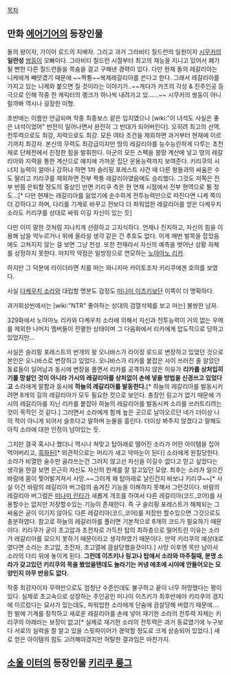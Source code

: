 [[목차]]
== 만화 [[에어기어]]의 등장인물 ==
돌의 왕이자, 가이아 로드의 지배자. 그리고 과거 그라비티 칠드런의 일원이자 [[시무카]]의 '''일란성''' [[쌍둥이]] 오빠이다. 그라비티 칠드런 시절부터 최고의 재능을 지니고 있어서 폐기될 뻔한 다른 칠드런들을 목숨을 걸고 구해낸 경력이 있다. 다만 현재 돌의 레갈리아는 니케에게 빼앗겼기 때문에 ~~짝퉁~~복제레갈리아를 쓴다고 한다. 그래서 레갈리아를 가지고 있는 니케와 붙으면 질 것이라는 이야기가..~~게다가 카즈의 각성 & 진주인공 등극으로 인해 작중 전 캐릭터의 랭크가 하나씩 내려가고 있......~~ 시무카의 쌍둥이 아니랄까봐 역시나 굉장한 미형.


초반에는 이름만 언급되며 작중 최종보스 같은 입지였으나 [wiki:"이 녀석도 사실은 좋은 녀석이었어" 반전이 일어나면서 완전히 그 반대가 되어버린다]. 오히려 최고의 선역.
전투력으로도 최강, 지력으로도 최강. 모든 여타 조건을 제외하면 과거부터 현재에 이르기까지 최강자. 본신의 무력도 최강급이지만 땅의 레갈리아를 능수능란하게 다루는 초천재로 단체전에서 진정한 힘을 발휘한다. 아군의 모든 스펙을 몽땅 계산에 넣고 땅의 레갈리아와 지력을 통한 계산으로 예지에 가까운 집단 운용능력까지 보여준다. 키리쿠의 시너지 능력이 얼마나 강하냐 하면 1차 슬리핑 포레스트 사건 때 다른 왕들과의 싸움은 수도 딸리고 키리쿠를 제외하면 전부 짝퉁 레갈리아였음에도 승리했다. 그것도 저쪽은 전부 반쯤 은퇴할 정도의 중상인 반면 키리쿠 측은 현 연재 시점에서 전부 현역으로 뛸 정도...[* 다만 현재는 레갈리아를 잃었기에 순수하게 전투능력만으로 따진다면 니케 쪽이 더 강하다고 하며, 다리를 기계로 바꾸고 전보다 더 파워업한 레갈리아를 얻은 다케우치 소라도 키리쿠를 상대로 싸워 이길 자신이 있는 듯]

다만 이미 말한 것처럼 지나치게 선량하고 고지식하다. 언제나 진지하고, 자신의 힘을 이용해 남을 억누르거나 위에 올라설 생각 같은 건 추호도 없다. 이게 매번 발목을 잡았음에도 고쳐지지 않는 걸 보면 그냥 천성. 또한 천재라서 자신의 예측을 벗어난 상황 자체를 상정하지 못한다. 마지막 약점은 일방정으로 연모하는 [[노야마노 리카]].

하지만 그 덕분에 라이더라면 치를 떠는 와니지마 카이토조차 키리쿠에겐 호의를 보였다. 

사실 [[다케우치 소라]]와 대립할 명분도 감정도 [[미나미 이츠키]]보단 이쪽이 더 명확하다.

과거회상씬에서는 [wiki:"NTR" 좋아하는 상대의 검열삭제를 보고 마는] 불쌍한 남자.

329화에서 노야마노 리카와 다케우치 소라에 의해서 자신과 전투능력이 거의 없는 우메를 제외한 나머지 멤버들이 전멸한 상태이며 그 다음화에서 리카에게 압도적으로 당하고 있었지만...


사실은 슬리핑 포레스트의 번개의 왕 오니바스가 라이징 로드로 변장하고 있었던 것으로 본인은 오니바스로 변장하고 있었다. 오니바스가 리카를 붙잡은 사이 쓰러진 줄 알았던 동료들이 일어남과 동시에 변장을 풀면서 리카를 공격하지 않은 이유가 '''리카를 상처입히기를 망설인 것이 아니라 가시의 레갈리아를 상처없이 손에 넣을 방법을 신경쓰고 있었다고''' 소라에게 말함과 동시에 '''하늘의 레갈리아를 발동한다.'''[* 하늘의 레갈리아를 발동시키려면 8개의 길의 레갈리아가 모두 필요한 것으로 보인다. 총장인 링고가 없기 때문에 가시의 레갈리아를 지닌 리카를 붙잡아 하늘의 레갈리아를 발동시켜 소라를 쓰러트리려는 것이 목적인 것 같다.] 그러면서 소라에게 함께 높은 곳으로 날아오르던 네가 더이상 나의 적이 아니게 되어서 슬프다고 말하며 눈물을 흘린다. 더이상 봐주지 않겠다고 말해도 아직 소라에 대한 인정이 남아있는 듯.

그치만 결국 혹시나 했더니 역시나 쳐맞고 탑아래로 떨어진 소라가 어떤 아이템을 집어먹어버리고, [[흑화]]된[* 외관적으로는 머리가 새고 악마눈이 된다] 소라에게 원킬당한다. 소라가 비열한 술수만 골라쓰는건 그러지 않고선 자신을 이길수 없다고 믿고 싶었다는 생각을 한걸 보면 은근히 자신도 자신의 한계를 잘 알고있던 모양. 최후는 소라가 일으킨 바람에 몸이 찢어발겨져서 사망.~~그러게 왜 탑아래로 날린건지 바보냐 키리쿠~~[* 사실 이건 바람의 레갈리아 버그럼의 숨겨진 기능을 이해하지 못해서 그런것이다. 바람의 레갈리아 버그럼은 [[미나미 린타]]가 새롭게 개조를 하여서 다른 레갈리아(코드,코어)를 사용할수는 없지만 저장할수있는 기능이 존재한다. 즉 구 슬리핑 포레스트가 해체되는 그 싸움은 굳이 이기지 않아도 다른 레갈리아(코드,코어)를 저장만 할수있으면 그것으로도 충분하였다. 참고로 하늘의 레갈리아를 풀러면 기본적으로 8개의 코드가 필요하기 때문이다. 키리쿠가 굳이 초고압과 초전자로 가득찬 탑의 최하층으로 떨어트린 이유는 소라가 레갈리아를 모으지 못하기 때문이라고 생각하였기 때문이다. 만약 키리쿠의 예상대로였다면 소라는 초고압, 초전자, 초고열에 끔살당했을것이다.] 사망 이후엔 목만 남아서 소라의 다리 위에 놓이게 된다. '''그런데 이츠키나 링고나 탑에서 소라와 마주칠때, 분명 소라가 갖고있던 키리쿠의 목을 봤었을텐데도 놀라기는 커녕 애초에 시야에 안들어오는 모양인지 아무 반응도 없다.'''

작중 최강자이자 무력만으로도 엄청난 수준인데도 불구하고 끝이 너무 허망했다는 평이 있다. 실제로 초고속으로 성장하는 주인공인 미나미 이츠키가 최후반에야 키리쿠의 경지에 이르렀다는 묘사가 있는데도, 파워업한 소라에게 단숨에 끔살당해 버렸기 때문에.... 한 발에 기계를 장착하고 새로운 레갈리아를 손에 넣어 재기한 소라의 전투력 자체는 키리쿠의 아래라는 보장이 없고[* 실제로 재기한 소라의 전투력은 과거 동료였기에 누구보다 서로의 실력을 잘 알고 있을 스핏파이어가 경악할 정도로 크게 상승되어 있었다.] 새로 얻은 아이템의 힘도 고려해야겠지만 허탈한 결과임은 마찬가지.

== [[소울 이터]]의 등장인물 [[키리쿠 룽그]] ==

